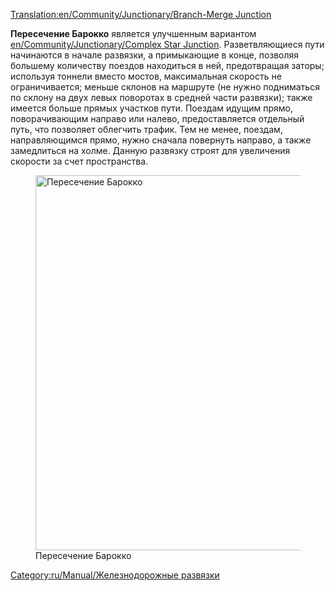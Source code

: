 [[Translation:en/Community/Junctionary/Branch-Merge Junction]]
{{ru/Community/Junctionary/Меню развязки}}

'''Пересечение Барокко''' является улучшенным вариантом [[en/Community/Junctionary/Complex Star Junction]]. Разветвляющиеся пути начинаются в начале развязки, а примыкающие в конце, позволяя большему количеству поездов находиться в ней, предотвращая заторы; используя тоннели вместо мостов, максимальная скорость не ограничивается; меньше склонов на маршруте (не нужно подниматься по склону на двух левых поворотах в средней части развязки); также имеется больше прямых участков пути. Поездам идущим прямо, поворачивающим направо или налево, предоставляется отдельный путь, что позволяет облегчить трафик. Тем не менее, поездам, направляющимся прямо, нужно сначала повернуть направо, а также замедлиться на холме. Данную развязку строят для увеличения скорости за счет пространства.

[[File:en/Community/Junctionary/Branch-Merge Junction.png|none|thumb|600px|Пересечение Барокко]]

{{ru/Community/Junctionary/Критерии развязки|Дорогая|4|1|0|1|1|1|0|1|0|0|0||Сломанные поезда блокируют только один путь.|
*Одновременно может пропускать большое количество поездов.
*Очень резкие повороты, которые могут повлиять на скорость.
*Площадь: 19 x 19 клеток.
}}

[[Category:ru/Manual/Железнодорожные развязки]]